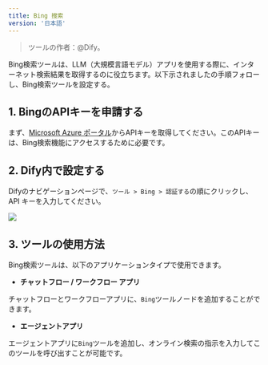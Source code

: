 ```yaml
---
title: Bing 搜索
version: '日本語'
---
```


> ツールの作者：@Dify。 

Bing検索ツールは、LLM（大規模言語モデル）アプリを使用する際に、インターネット検索結果を取得するのに役立ちます。以下示されましたの手順フォローし、Bing検索ツールを設定する。

## 1. BingのAPIキーを申請する

まず、[Microsoft Azure ポータル](https://platform.openai.com/)からAPIキーを取得してください。このAPIキーは、Bing検索機能にアクセスするために必要です。

## 2. Dify内で設定する

Difyのナビゲーションページで、`ツール > Bing > 認証する`の順にクリックし、API キーを入力してください。

![](../../../../ja-jp/img/tools-bing.png)

## 3. ツールの使用方法

Bing検索ツールは、以下のアプリケーションタイプで使用できます。

* **チャットフロー / ワークフロー アプリ**

チャットフローとワークフローアプリに、`Bing`ツールノードを追加することができます。

* **エージェントアプリ**

エージェントアプリに`Bing`ツールを追加し、オンライン検索の指示を入力してこのツールを呼び出すことが可能です。
